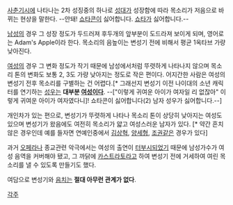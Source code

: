 [[사춘기]]시에 나타나는 2차 성징중의 하나로 [[성대]]가 성장함에 따라 목소리가 저음으로 바뀌는 현상을 말한다. --안돼! [[쇼타콘]]이 싫어합니다. [[쇼타]]가 싫어합니다.--

[[남성]]의 경우 그 성장 정도가 두드러져 후두개의 앞부분이 도드라져 보이게 되며, 영어로는 Adam's Apple이라 한다. 목소리의 음높이는 변성기 전에 비해서 평균 1옥타브 가량 낮아진다.

[[여성]]의 경우 그 변화 정도가 작기 때문에 남성에서처럼 뚜렷하게 나타나지 않으며 목소리 톤의 변화도 보통 2, 3도 가량 낮아지는 정도로 작은 편이다. 어지간한 사람은 여성의 변성기 전후 목소리를 구별하는 건 어렵다.[* 그래선지 변성기 이전 나이대의 소년 캐릭터를 연기하는 [[성우]]는 '''대부분 [[여성]]이다'''. --["이렇게 귀여운 아이가 여자일 리 없잖아" 이렇게 귀여운 아이가 여자였다니]! 쇼타콘이 싫어합니다(2) 남자 성우가 싫어합니다.--]

개인차가 있는 편으로, 변성기가 뚜렷하게 나타나 목소리 톤이 상당히 낮아지는 여성도 있으며 변성기가 왔음에도 여전히 목소리가 얇고 여성스러운 남자가 있다. [* 약간 흔치않은 경우인데 예를 들자면 연예인중에서 [[김상혁]], [[양세형]], [[조권]]같은 경우가 있다]

과거 [[오페라]]나 종교관련 악극에서는 여성의 출연이 [[터부]]시되었기 때문에 남성가수가 여성 음역을 커버해야 됐고, 그 까닭에 [[카스트라토]]라고 하여 변성기 전에 거세하여 여린 목소리를 낼 수 있도록 만들기도 했다.

여담으로 변성기와 [[음치]]는 '''절대 아무런 관계가 없다'''.

[[각주]]
